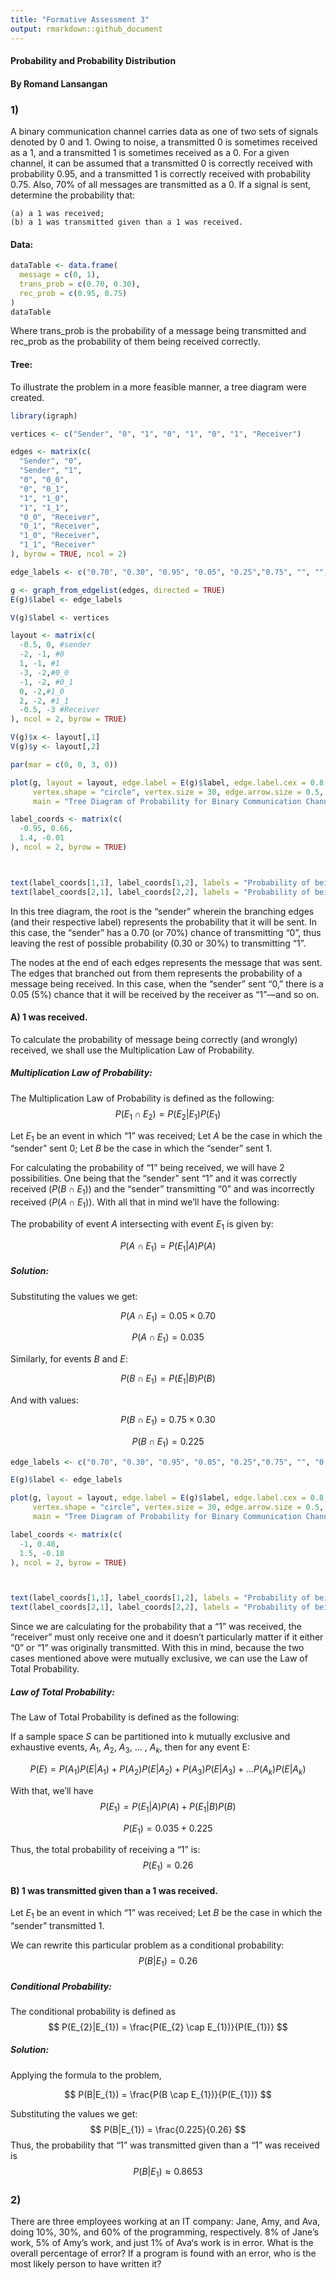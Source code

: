 ---
title: "Formative Assessment 3"
output: rmarkdown::github_document
---

#### Probability and Probability Distribution

#### By Romand Lansangan

### 1)
A binary communication channel carries data as one of two sets of signals denoted by 0 and 1. Owing to noise, 
a transmitted 0 is sometimes received as a 1, and a transmitted 1 is sometimes received as a 0. For a given channel, 
it can be assumed that a transmitted 0 is correctly received with probability 0.95, and a transmitted 1 is correctly 
received with probability 0.75. Also, 70% of all messages are transmitted as a 0. If a signal is sent, 
determine the probability that:
```
(a) a 1 was received;
(b) a 1 was transmitted given than a 1 was received.
```

#### Data:
``` {r}
dataTable <- data.frame(
  message = c(0, 1),
  trans_prob = c(0.70, 0.30),
  rec_prob = c(0.95, 0.75)
)
dataTable
```

Where trans_prob is the probability of a message being transmitted and rec_prob as the probability of them being received correctly.

#### Tree:
To illustrate the problem in a more feasible manner, a tree diagram were created.
``` {r}
library(igraph)

vertices <- c("Sender", "0", "1", "0", "1", "0", "1", "Receiver")

edges <- matrix(c(
  "Sender", "0",
  "Sender", "1",
  "0", "0_0",
  "0", "0_1",
  "1", "1_0",
  "1", "1_1",
  "0_0", "Receiver",
  "0_1", "Receiver",
  "1_0", "Receiver",
  "1_1", "Receiver"
), byrow = TRUE, ncol = 2)

edge_labels <- c("0.70", "0.30", "0.95", "0.05", "0.25","0.75", "", "", "", "")

g <- graph_from_edgelist(edges, directed = TRUE)
E(g)$label <- edge_labels

V(g)$label <- vertices

layout <- matrix(c(
  -0.5, 0, #sender
  -2, -1, #0
  1, -1, #1
  -3, -2,#0_0
  -1, -2, #0_1
  0, -2,#1_0
  2, -2, #1_1
  -0.5, -3 #Receiver
), ncol = 2, byrow = TRUE)

V(g)$x <- layout[,1]
V(g)$y <- layout[,2]

par(mar = c(0, 0, 3, 0))

plot(g, layout = layout, edge.label = E(g)$label, edge.label.cex = 0.8, vertex.label.cex = 0.8,
     vertex.shape = "circle", vertex.size = 30, edge.arrow.size = 0.5, 
     main = "Tree Diagram of Probability for Binary Communication Channel")

label_coords <- matrix(c(
  -0.95, 0.66,
  1.4, -0.01
), ncol = 2, byrow = TRUE)



text(label_coords[1,1], label_coords[1,2], labels = "Probability of being TRANSMITTED", pos = 3, cex = 0.8)
text(label_coords[2,1], label_coords[2,2], labels = "Probability of being RECEIVED", pos = 3, cex = 0.8)

```

In this tree diagram, the root is the "sender" wherein the branching edges (and their respective label) represents the probability that it will be sent. In this case, the "sender" has a 0.70 (or 70%) chance of transmitting "0", thus leaving the rest of possible probability (0.30 or 30%) to transmitting "1".

The nodes at the end of each edges represents the message that was sent. The edges that branched out from them represents the probability of a message being received. In this case, when the "sender" sent "0," there is a 0.05 (5%) chance that it will be received by the receiver as "1"—and so on.

#### A) 1 was received.

To calculate the probability of message being correctly (and wrongly) received, we shall use the Multiplication Law of Probability. 


##### Multiplication Law of Probability:

The Multiplication Law of Probability is defined as the following:
$$
P(E_{1} \cap E_{2}) = P(E_{2}|E_{1})P(E_{1})
$$

Let $E_{1}$ be an event in which "1" was received;
Let $A$ be the case in which the "sender" sent 0;
Let $B$ be the case in which the "sender" sent 1.

For calculating the probability of "1" being received, we will have 2 possibilities. One being that the "sender" sent "1" and it was correctly received ($P(B \cap E_{1})$) and the "sender" transmitting "0" and was incorrectly received ($P(A \cap E_{1})$).
With all that in mind we'll have the following:

The probability of event $A$ intersecting with event $E_{1}$ is given by:

$$
P(A \cap E_{1}) = P(E_{1}|A)P(A)
$$

##### Solution:

Substituting the values we get:

$$
P(A \cap E_{1}) = 0.05 \times 0.70
$$

$$
P(A \cap E_{1}) = 0.035
$$

Similarly, for events $B$ and $E$:

$$
P(B \cap E_{1}) = P(E_{1}|B)P(B)
$$

And with values:

$$
P(B \cap E_{1}) = 0.75 \times 0.30
$$

$$
P(B \cap E_{1}) = 0.225
$$

```{r}
edge_labels <- c("0.70", "0.30", "0.95", "0.05", "0.25","0.75", "", "0.035", "", "0.225")

E(g)$label <- edge_labels

plot(g, layout = layout, edge.label = E(g)$label, edge.label.cex = 0.8, vertex.label.cex = 0.8,
     vertex.shape = "circle", vertex.size = 30, edge.arrow.size = 0.5, 
     main = "Tree Diagram of Probability for Binary Communication Channel")

label_coords <- matrix(c(
  -1, 0.48,
  1.5, -0.18
), ncol = 2, byrow = TRUE)



text(label_coords[1,1], label_coords[1,2], labels = "Probability of being TRANSMITTED", pos = 3, cex = 0.8)
text(label_coords[2,1], label_coords[2,2], labels = "Probability of being RECEIVED", pos = 3, cex = 0.8)

```

Since we are calculating for the probability that a "1" was received, the "receiver" must only receive one and it doesn't particularly matter if it either "0" or "1" was originally transmitted. With this in mind, because the two cases mentioned above were mutually exclusive, we can use the Law of Total Probability.

##### Law of Total Probability:

The Law of Total Probability is defined as the following:  

If a sample space $S$ can be partitioned into k mutually exclusive and exhaustive events,
$A_{1}$, $A_{2}$, $A_{3}$, … , $A_{k}$, then for any event E:

$$
P(E) = P(A_{1})P(E|A_{1}) + P(A_{2})P(E|A_{2}) + P(A_{3})P(E|{A_{3}}) + ... P(A_{k})P(E|A_{k})
$$


With that, we'll have
$$
P(E_{1}) = P(E_{1}|A)P(A) + P(E_{1}|B)P(B)
$$

$$
P(E_{1}) = 0.035 + 0.225
$$

Thus, the total probability of receiving a "1" is:
$$
P(E_{1}) = 0.26
$$

#### B) 1 was transmitted given than a 1 was received.

Let $E_{1}$ be an event in which "1" was received;
Let $B$ be the case in which the "sender" transmitted 1.

We can rewrite this particular problem as a conditional probability:
$$
P(B|E_{1}) = 0.26
$$

##### Conditional Probability:
The conditional probability is defined as
$$
P(E_{2}|E_{1}) = \frac{P(E_{2} \cap E_{1})}{P(E_{1})}
$$

##### Solution:

Applying the formula to the problem, 

$$
P(B|E_{1}) = \frac{P(B \cap E_{1})}{P(E_{1})}
$$

Substituting the values we get:
$$
P(B|E_{1}) = \frac{0.225}{0.26}
$$
Thus, the probability that "1" was transmitted given than a "1" was received is
$$
P(B|E_{1}) \approx 0.8653
$$

### 2)
There are three employees working at an IT company: Jane, Amy, and Ava, doing 10%, 30%, and 60% of the programming, respectively. 8% of Jane’s work, 5% of Amy’s work, and just 1% of Ava‘s work is in error. What is the overall percentage of error? If a program is found with an error, who is the most likely person to have written it? 